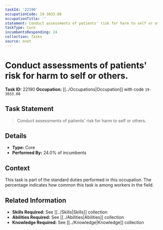 ```yaml
---
taskId: '22190'
occupationCode: 19-3033.00
occupationTitle: ''
statement: Conduct assessments of patients' risk for harm to self or others.
taskType: Core
incumbentsResponding: 24
collection: Tasks
source: onet
---
```

# Conduct assessments of patients' risk for harm to self or others.

**Task ID:** 22190
**Occupation:** [[../Occupations|Occupation]] with code `19-3033.00`

## Task Statement

> Conduct assessments of patients' risk for harm to self or others.

## Details

- **Type:** Core
- **Performed By:** 24.0% of incumbents

## Context

This task is part of the standard duties performed in this occupation. The percentage indicates how common this task is among workers in the field.

## Related Information

- **Skills Required:** See [[../Skills|Skills]] collection
- **Abilities Required:** See [[../Abilities|Abilities]] collection
- **Knowledge Required:** See [[../Knowledge|Knowledge]] collection
